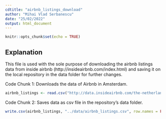 ```yaml
---
cdtitle: "airbnb_listings_download"
author: "Mihai Vlad Serbanescu"
date: "25/02/2022"
output: html_document
---
```


```r
knitr::opts_chunk$set(echo = TRUE)
```

## Explanation

This file is used with the sole purpose of downloading the airbnb listings data from inside airbnb (http://insideairbnb.com/index.html) and saving it on the local repository in the data folder for further changes.

Code Chunk 1: Downloads the data of Airbnb in Amsterdam.
```r
airbnb_listings <- read.csv("http://data.insideairbnb.com/the-netherlands/north-holland/amsterdam/2021-12-05/visualisations/listings.csv")
```

Code Chunk 2: Saves data as csv file in the repository's data folder. 
```r
write.csv(airbnb_listings, "../data/airbnb_listings.csv", row.names = FALSE)
```


